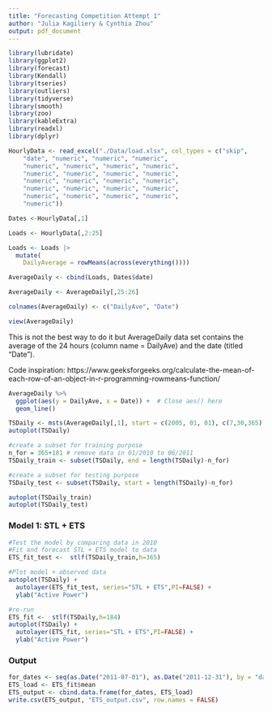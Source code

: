 ```yaml
---
title: "Forecasting Competition Attempt 1"
author: "Julia Kagiliery & Cynthia Zhou"
output: pdf_document
---
```


```r
library(lubridate)
library(ggplot2)
library(forecast)  
library(Kendall)
library(tseries)
library(outliers)
library(tidyverse)
library(smooth)
library(zoo)
library(kableExtra)
library(readxl)
library(dplyr)
```

```r
HourlyData <- read_excel("./Data/load.xlsx", col_types = c("skip", 
    "date", "numeric", "numeric", "numeric", 
    "numeric", "numeric", "numeric", "numeric", 
    "numeric", "numeric", "numeric", "numeric", 
    "numeric", "numeric", "numeric", "numeric", 
    "numeric", "numeric", "numeric", "numeric", 
    "numeric", "numeric", "numeric", "numeric", 
    "numeric"))

Dates <-HourlyData[,1]

Loads <- HourlyData[,2:25]

Loads <- Loads |>
  mutate(
    DailyAverage = rowMeans(across(everything())))

AverageDaily <- cbind(Loads, Dates$date)

AverageDaily <- AverageDaily[,25:26] 

colnames(AverageDaily) <- c("DailyAve", "Date")

view(AverageDaily)
```

This is not the best way to do it but AverageDaily data set contains the average of the 24 hours (column name = DailyAve) and the date (titled "Date").

Code inspiration: https://www.geeksforgeeks.org/calculate-the-mean-of-each-row-of-an-object-in-r-programming-rowmeans-function/

```r
AverageDaily %>%
  ggplot(aes(y = DailyAve, x = Date)) +  # Close aes() here
  geom_line()
```

```r
TSDaily <- msts(AverageDaily[,1], start = c(2005, 01, 01), c(7,30,365))
autoplot(TSDaily)
```

```r
#create a subset for training purpose
n_for = 365+181 # remove data in 01/2010 to 06/2011
TSDaily_train <- subset(TSDaily, end = length(TSDaily)-n_for)

#create a subset for testing purpose
TSDaily_test <- subset(TSDaily, start = length(TSDaily)-n_for)

autoplot(TSDaily_train)
autoplot(TSDaily_test)
```

### Model 1: STL + ETS

```r
#Test the model by comparing data in 2010
#Fit and forecast STL + ETS model to data
ETS_fit_test <-  stlf(TSDaily_train,h=365)

#Plot model + observed data
autoplot(TSDaily) +
  autolayer(ETS_fit_test, series="STL + ETS",PI=FALSE) +
  ylab("Active Power")

#re-run
ETS_fit <-  stlf(TSDaily,h=184)
autoplot(TSDaily) +
  autolayer(ETS_fit, series="STL + ETS",PI=FALSE) +
  ylab("Active Power")
```

### Output
```r
for_dates <- seq(as.Date("2011-07-01"), as.Date("2011-12-31"), by = "day")
ETS_load <- ETS_fit$mean
ETS_output <- cbind.data.frame(for_dates, ETS_load)
write.csv(ETS_output, "ETS_output.csv", row.names = FALSE)
```

